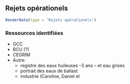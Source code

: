 ## Rejets opérationels

```r
RenderData(type = 'Rejets opérationels')
```


### Ressources identifiées

- GCC
- BCU (?)
- CEGRIM
- Autre:
  - registre des eaux huileuses --3 ans -- et eau grises
  - portrait des eaux de ballast
  - industrie (Caroline, Daniel et
